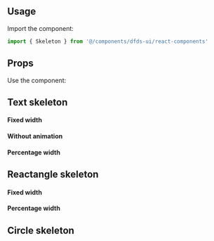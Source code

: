 
<Meta title="Hydro UI/Skeleton" component={Skeleton} />

## Usage

Import the component:

```jsx
import { Skeleton } from '@/components/dfds-ui/react-components'
```

## Props

<Props of={Skeleton} />

Use the component:

## Text skeleton

#### Fixed width

<Preview>
  <Story name="Text skeleton fixed width">
    <Skeleton
      variant="text"
      css={css`
        height: 30px;
        width: 150px;
      `}
    />
  </Story>
</Preview>

#### Without animation

<Preview>
  <Story name="Skeleton without animation">
    <Skeleton
      disableAnimation={true}
      variant="text"
      css={css`
        height: 30px;
        width: 150px;
      `}
    />
  </Story>
</Preview>

#### Percentage width

<Preview>
  <Story name="Text skeleton percentage width">
    <Skeleton
      variant="text"
      css={css`
        height: 30px;
        width: 100%;
      `}
    />
  </Story>
</Preview>

## Reactangle skeleton

#### Fixed width

<Preview>
  <Story name="Reactangle skeleton fixed width">
    <Skeleton
      variant="rect"
      css={css`
        height: 80px;
        width: 300px;
      `}
    />
  </Story>
</Preview>

#### Percentage width

<Preview>
  <Story name="Reactangle skeleton percentage width">
    <Skeleton
      variant="rect"
      css={css`
        height: 40px;
        width: 50%;
      `}
    />
  </Story>
</Preview>

## Circle skeleton

<Preview>
  <Story name="Circle skeleton">
    <Skeleton
      variant="circle"
      css={css`
        height: 60px;
        width: 60px;
      `}
    />
  </Story>
</Preview>
